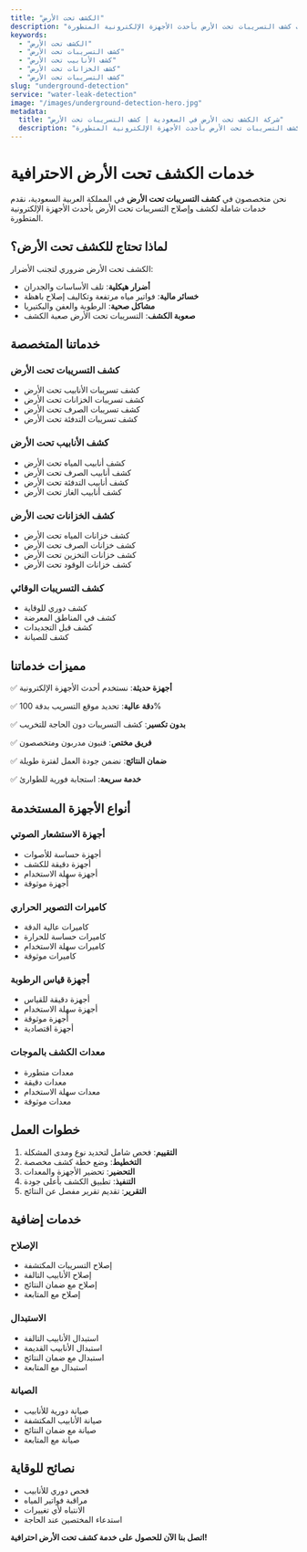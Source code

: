 ```yaml
---
title: "الكشف تحت الأرض"
description: "خدمات كشف التسريبات تحت الأرض بأحدث الأجهزة الإلكترونية المتطورة"
keywords:
  - "الكشف تحت الأرض"
  - "كشف التسريبات تحت الأرض"
  - "كشف الأنابيب تحت الأرض"
  - "كشف الخزانات تحت الأرض"
  - "كشف التسريبات تحت الأرض"
slug: "underground-detection"
service: "water-leak-detection"
image: "/images/underground-detection-hero.jpg"
metadata:
  title: "شركة الكشف تحت الأرض في السعودية | كشف التسريبات تحت الأرض"
  description: "أفضل شركة كشف تحت الأرض في السعودية. كشف التسريبات تحت الأرض بأحدث الأجهزة الإلكترونية المتطورة."
---
```


# خدمات الكشف تحت الأرض الاحترافية

نحن متخصصون في **كشف التسريبات تحت الأرض** في المملكة العربية السعودية، نقدم خدمات شاملة لكشف وإصلاح التسريبات تحت الأرض بأحدث الأجهزة الإلكترونية المتطورة.

## لماذا تحتاج للكشف تحت الأرض؟

الكشف تحت الأرض ضروري لتجنب الأضرار:

- **أضرار هيكلية**: تلف الأساسات والجدران
- **خسائر مالية**: فواتير مياه مرتفعة وتكاليف إصلاح باهظة
- **مشاكل صحية**: الرطوبة والعفن والبكتيريا
- **صعوبة الكشف**: التسريبات تحت الأرض صعبة الكشف

## خدماتنا المتخصصة

### كشف التسريبات تحت الأرض
- كشف تسريبات الأنابيب تحت الأرض
- كشف تسريبات الخزانات تحت الأرض
- كشف تسريبات الصرف تحت الأرض
- كشف تسريبات التدفئة تحت الأرض

### كشف الأنابيب تحت الأرض
- كشف أنابيب المياه تحت الأرض
- كشف أنابيب الصرف تحت الأرض
- كشف أنابيب التدفئة تحت الأرض
- كشف أنابيب الغاز تحت الأرض

### كشف الخزانات تحت الأرض
- كشف خزانات المياه تحت الأرض
- كشف خزانات الصرف تحت الأرض
- كشف خزانات التخزين تحت الأرض
- كشف خزانات الوقود تحت الأرض

### كشف التسريبات الوقائي
- كشف دوري للوقاية
- كشف في المناطق المعرضة
- كشف قبل التجديدات
- كشف للصيانة

## مميزات خدماتنا

✅ **أجهزة حديثة**: نستخدم أحدث الأجهزة الإلكترونية

✅ **دقة عالية**: تحديد موقع التسريب بدقة 100%

✅ **بدون تكسير**: كشف التسريبات دون الحاجة للتخريب

✅ **فريق مختص**: فنيون مدربون ومتخصصون

✅ **ضمان النتائج**: نضمن جودة العمل لفترة طويلة

✅ **خدمة سريعة**: استجابة فورية للطوارئ

## أنواع الأجهزة المستخدمة

### أجهزة الاستشعار الصوتي
- أجهزة حساسة للأصوات
- أجهزة دقيقة للكشف
- أجهزة سهلة الاستخدام
- أجهزة موثوقة

### كاميرات التصوير الحراري
- كاميرات عالية الدقة
- كاميرات حساسة للحرارة
- كاميرات سهلة الاستخدام
- كاميرات موثوقة

### أجهزة قياس الرطوبة
- أجهزة دقيقة للقياس
- أجهزة سهلة الاستخدام
- أجهزة موثوقة
- أجهزة اقتصادية

### معدات الكشف بالموجات
- معدات متطورة
- معدات دقيقة
- معدات سهلة الاستخدام
- معدات موثوقة

## خطوات العمل

1. **التقييم**: فحص شامل لتحديد نوع ومدى المشكلة
2. **التخطيط**: وضع خطة كشف مخصصة
3. **التحضير**: تحضير الأجهزة والمعدات
4. **التنفيذ**: تطبيق الكشف بأعلى جودة
5. **التقرير**: تقديم تقرير مفصل عن النتائج

## خدمات إضافية

### الإصلاح
- إصلاح التسريبات المكتشفة
- إصلاح الأنابيب التالفة
- إصلاح مع ضمان النتائج
- إصلاح مع المتابعة

### الاستبدال
- استبدال الأنابيب التالفة
- استبدال الأنابيب القديمة
- استبدال مع ضمان النتائج
- استبدال مع المتابعة

### الصيانة
- صيانة دورية للأنابيب
- صيانة الأنابيب المكتشفة
- صيانة مع ضمان النتائج
- صيانة مع المتابعة

## نصائح للوقاية

- فحص دوري للأنابيب
- مراقبة فواتير المياه
- الانتباه لأي تغييرات
- استدعاء المختصين عند الحاجة

**اتصل بنا الآن للحصول على خدمة كشف تحت الأرض احترافية!**
